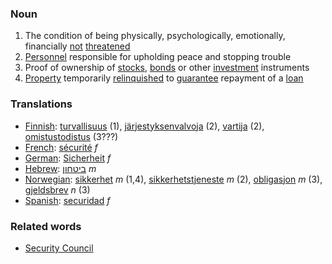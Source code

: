 ===Noun===

#The condition of being physically, psychologically, emotionally, financially [[not]] [[threatened]]
#[[Personnel]] responsible for upholding peace and stopping trouble
#Proof of ownership of [[stock]]s, [[bond]]s or other [[investment]] instruments
#[[Property]] temporarily [[relinquish]]ed to [[guarantee]] repayment of a [[loan]]

===Translations===

*[[Finnish]]: [[turvallisuus]] (1), [[järjestyksenvalvoja]] (2), [[vartija]] (2), [[omistustodistus]] (3???)
*[[French]]: [[sécurité]] ''f''
*[[German]]: [[Sicherheit]] ''f''
*[[Hebrew]]: [[ביטחון]] ''m''
*[[Norwegian]]: [[sikkerhet]] ''m'' (1,4), [[sikkerhetstjeneste]] ''m'' (2), [[obligasjon]] ''m'' (3), [[gjeldsbrev]] ''n'' (3)
*[[Spanish]]: [[securidad]] ''f''

===Related words===

*[[Security Council]]
